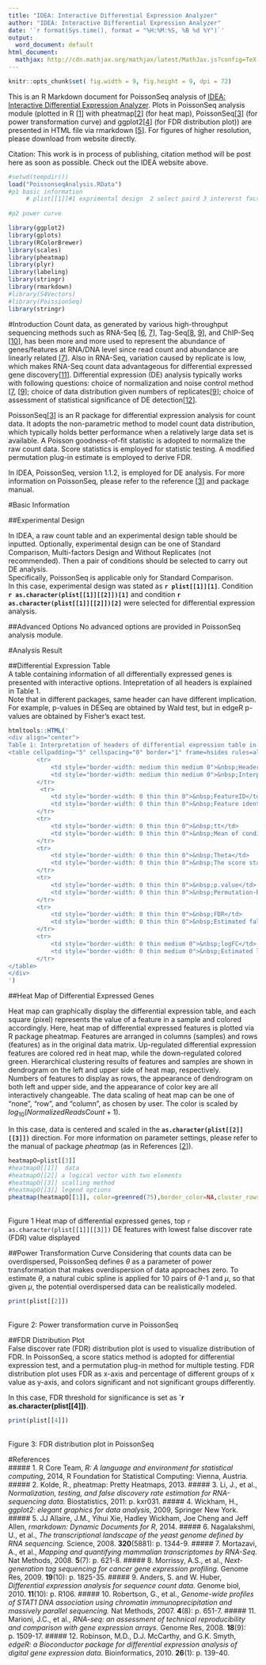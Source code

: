 ```yaml
---
title: "IDEA: Interactive Differential Expression Analyzer"
author: "IDEA: Interactive Differential Expression Analyzer"
date: '`r format(Sys.time(), format = "%H:%M:%S, %B %d %Y")`'
output:
  word_document: default
html_document:
  mathjax: http://cdn.mathjax.org/mathjax/latest/MathJax.js?config=TeX-AMS-MML_HTMLorMML
---
```

 
```r
knitr::opts_chunk$set( fig.width = 9, fig.height = 9, dpi = 72)
``` 
 
  This is an R Markdown document for PoissonSeq analysis of [IDEA: Interactive Differential Expression Analyzer](http://idea.biocuckoo.org). Plots in PoissonSeq analysis module (plotted in R [[1](#ref1)] with pheatmap[[2](#ref2)] (for heat map), PoissonSeq[[3](#ref3)] (for power transformation curve) and ggplot2[[4](#ref4)] (for FDR distribution plot)) are presented in HTML file via rmarkdown [[5](#ref1)]. For figures of higher resolution, please download from website directly.    
  
Citation: This work is in process of publishing, citation method will be post here as soon as possible. Check out the IDEA website above.    

```r
#setwd(tempdir())
load("PoissonseqAnalysis.RData")
#p1 basic information 
     # plist[[1]]#1 exprimental design  2 select paird 3 intererst factor
      
#p2 power curve 

library(ggplot2)
library(gplots)
library(RColorBrewer)
library(scales)
library(pheatmap)
library(plyr)
library(labeling)
library(stringr)
library(rmarkdown)
#library(S4Vectors)
#library(PoissionSeq)
library(stringr)
```

#Introduction
Count data, as generated by various high-throughput sequencing methods such as RNA-Seq [[6](#ref6), [7](#ref7)], Tag-Seq[[8](#ref8), [9](#ref9)], and ChIP-Seq [[10](#ref10)], has been more and more used to represent the abundance of genes/features at RNA/DNA level since read count and abundance are linearly related [[7](#ref7)]. Also in RNA-Seq, variation caused by replicate is low, which makes RNA-Seq count data advantageous for differential expressed gene discovery[[11](#ref11)]. Differential expression (DE) analysis typically works with following questions: choice of normalization and noise control method [[7](#ref7), [[9](#ref9)]; choice of data distribution given numbers of replicates[[9](#ref9)]; choice of assessment of statistical significance of DE detection[[12](#ref12)].   

PoissonSeq[[3](#ref3)] is an R package for differential expression analysis for count data. It adopts the non-parametric method to model count data distribution, which typically holds better performance when a relatively large data set is available. A Poisson goodness-of-fit statistic is adopted to normalize the raw count data. Score statistics is employed for statistic testing. A modified permutation plug-in estimate is employed to derive FDR.    

In IDEA, PoissonSeq, version 1.1.2, is employed for DE analysis. For more information on PoissonSeq, please refer to the reference [[3](#ref3)] and package manual.   

#Basic Information

##Experimental Design   

In IDEA, a raw count table and an experimental design table should be inputted. Optionally, experimental design can be one of Standard Comparison, Multi-factors Design and Without Replicates (not recommended). Then a pair of conditions should be selected to carry out DE analysis.    
Specifically, PoissonSeq is applicable only for Standard Comparison.    
In this case, experimental design was stated as **`r plist[[1]][1]`**. Condition **`r as.character(plist[[1]][[2]])[1]`** and condition **`r as.character(plist[[1]][[2]])[2]`** were selected for differential expression analysis.    

##Advanced Options
No advanced options are provided in PoissonSeq analysis module.   

#Analysis Result   

##Differential Expression Table   
A table containing information of all differentially expressed genes is presented with interactive options. Intepretation of all headers is explained in Table 1.    
Note that in different packages, same header can have different implication. For example, p-values in DESeq are obtained by Wald test, but in edgeR p-values are obtained by Fisher's exact test.    
 
 
```r
htmltools::HTML('   
<div align="center">
Table 1: Interpretation of headers of differential expression table in PoissonSeq<br/>
<table cellpadding="5" cellspacing="0" border="1" frame=hsides rules=all style="border-color: #000000">
        <tr>
            <td style="border-width: medium thin medium 0">&nbsp;Headers</td>
            <td style="border-width: medium thin medium 0">&nbsp;Interpretation</td>
        </tr>
         <tr>
            <td style="border-width: 0 thin thin 0">&nbsp;FeatureID</td>
            <td style="border-width: 0 thin thin 0">&nbsp;Feature identifier</td>
        </tr>
        <tr>
            <td style="border-width: 0 thin thin 0">&nbsp;tt</td>
            <td style="border-width: 0 thin thin 0">&nbsp;Mean of condition, available for multiple columns</td>
        </tr>
        <tr>
            <td style="border-width: 0 thin thin 0">&nbsp;Theta</td>
            <td style="border-width: 0 thin thin 0">&nbsp;The score statistics of the genes</td>
        </tr>
        <tr>
            <td style="border-width: 0 thin thin 0">&nbsp;p.value</td>
            <td style="border-width: 0 thin thin 0">&nbsp;Permutation-based p-values of the genes</td>
        </tr>
        <tr>
            <td style="border-width: 0 thin thin 0">&nbsp;FDR</td>
            <td style="border-width: 0 thin thin 0">&nbsp;Estimated false discovery rate</td>
        </tr>
        <tr>
            <td style="border-width: 0 thin medium 0">&nbsp;logFC</td>
            <td style="border-width: 0 thin medium 0">&nbsp;Estimated log (base 2) fold change of the features, , fold change is defined as counts of Condition2 divided by counts of Condition1</td>
        </tr>
</table>
</div>   
')
```
##Heat Map of Differential Expressed Genes   

Heat map can graphically display the differential expression table, and each square (pixel) represents the value of a feature in a sample and colored accordingly. Here, heat map of differential expressed features is plotted via R package pheatmap. Features are arranged in columns (samples) and rows (features) as in the original data matrix. Up-regulated differential expression features are colored red in heat map, while the down-regulated colored green. Hierarchical clustering results of features and samples are shown in dendrogram on the left and upper side of heat map, respectively.    
Numbers of features to display as rows, the appearance of dendrogram on both left and upper side, and the appearance of color key are all interactively changeable. The data scaling of heat map can be one of "none", "row", and "column", as chosen by user. The color is scaled by $log_{10}(Normalized Reads Count + 1)$.    

In this case, data is centered and scaled in the **`as.character(plist[[2]][[3]])`** direction. For more information on parameter settings, please refer to the manual of package *pheatmap* (as in References [[2](#ref2)]).   

<div align="center">

```r

heatmapO=plist[[3]]
#heatmapO[[1]]  data
#heatmapO[[2]] a logical vector with two elements 
#heatmapO[[3]] scalling method
#heatmapO[[3]] legend options
pheatmap(heatmapO[[1]], color=greenred(75),border_color=NA,cluster_rows=heatmapO[[2]][1],cluster_cols= heatmapO[[2]][2],scale=heatmapO[[3]],legend=heatmapO[[4]])
```
<br/>
Figure 1 Heat map of differential expressed genes, top `r as.character(plist[[1]][[3]])` DE features with lowest false discover rate (FDR) value displayed
</div>

##Power Transformation Curve
Considering that counts data can be overdispersed, PoissonSeq defines $\theta$ as a parameter of power transformation that makes overdispersion of data approaches zero. To estimate $\theta$, a natural cubic spline is applied for 10 pairs of $\theta$-1 and $\mu$, so that given $\mu$, the potential overdispersed data can be realistically modeled.   
<div align = "center">
```r
print(plist[[2]])
```
<br/>
Figure 2: Power transformation curve in PoissonSeq
</div>

##FDR Distribution Plot   
False discover rate (FDR) distribution plot is used to visualize distribution of FDR. In PoissonSeq, a score statics method is adopted for differential expression test, and a permutation plug-in method for multiple testing. FDR distribution plot uses FDR as x-axis and percentage of different groups of x value as y-axis, and colors significant and not significant groups differently.   

In this case, FDR threshold for significance is set as **`r as.character(plist[[4]])**.

<div align="center">
```r
print(plist[[4]])
```
<br/>
Figure 3: FDR distribution plot in PoissonSeq
</div>

#References   
##### <a name="ref1"></a>1.  R Core Team, *R: A language and environment for statistical computing*, 2014, R Foundation for Statistical Computing: Vienna, Austria.
##### <a name="ref2"></a>2.	Kolde, R., pheatmap: Pretty Heatmaps, 2013.
##### <a name="ref3"></a>3.	Li, J., et al., *Normalization, testing, and false discovery rate estimation for RNA-sequencing data.* Biostatistics, 2011: p. kxr031.
##### <a name="ref4"></a>4.	Wickham, H., *ggplot2: elegant graphics for data analysis*, 2009, Springer New York.
##### <a name="ref5"></a>5.	JJ Allaire, J.M., Yihui Xie, Hadley Wickham, Joe Cheng and Jeff Allen, *rmarkdown: Dynamic Documents for R*, 2014.
##### <a name="ref6"></a>6.	Nagalakshmi, U., et al., *The transcriptional landscape of the yeast genome defined by RNA sequencing.* Science, 2008. **320**(5881): p. 1344-9.
##### <a name="ref7"></a>7.	Mortazavi, A., et al., *Mapping and quantifying mammalian transcriptomes by RNA-Seq.* Nat Methods, 2008. **5**(7): p. 621-8.
##### <a name="ref8"></a>8.	Morrissy, A.S., et al., *Next-generation tag sequencing for cancer gene expression profiling.* Genome Res, 2009. **19**(10): p. 1825-35.
##### <a name="ref9"></a>9.	Anders, S. and W. Huber, *Differential expression analysis for sequence count data.* Genome biol, 2010. **11**(10): p. R106.
##### <a name="ref10"></a>10.	Robertson, G., et al., *Genome-wide profiles of STAT1 DNA association using chromatin immunoprecipitation and massively parallel sequencing.* Nat Methods, 2007. **4**(8): p. 651-7.
##### <a name="ref11"></a>11.	Marioni, J.C., et al., *RNA-seq: an assessment of technical reproducibility and comparison with gene expression arrays.* Genome Res, 2008. **18**(9): p. 1509-17.
##### <a name="ref12"></a>12.	Robinson, M.D., D.J. McCarthy, and G.K. Smyth, *edgeR: a Bioconductor package for differential expression analysis of digital gene expression data.* Bioinformatics, 2010. **26**(1): p. 139-40.
